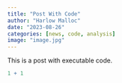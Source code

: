 ```yaml
---
title: "Post With Code"
author: "Harlow Malloc"
date: "2023-08-26"
categories: [news, code, analysis]
image: "image.jpg"
---
```


This is a post with executable code.

```r
1 + 1
```
